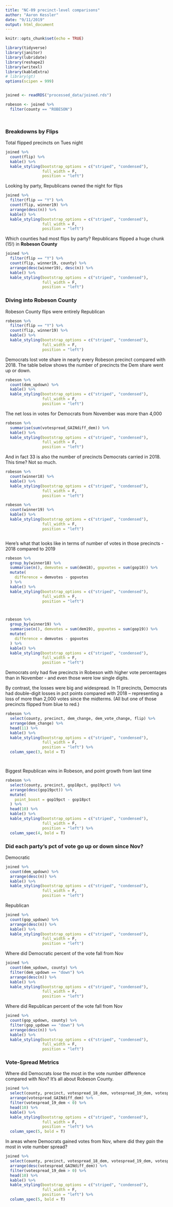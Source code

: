 ```yaml
---
title: "NC-09 precinct-level comparisons"
author: "Aaron Kessler"
date: "9/11/2019"
output: html_document
---
```


```r
knitr::opts_chunk$set(echo = TRUE)

library(tidyverse)
library(janitor)
library(lubridate)
library(reshape2)
library(writexl)
library(kableExtra)
# library(gt)
options(scipen = 999)


joined <- readRDS("processed_data/joined.rds")

robeson <- joined %>% 
  filter(county == "ROBESON")




```


### Breakdowns by Flips


Total flipped precincts on Tues night
```r

joined %>% 
  count(flip) %>% 
  kable() %>% 
  kable_styling(bootstrap_options = c("striped", "condensed"), 
                full_width = F,
                position = "left")

```


Looking by party, Republicans owned the night for flips 
```r

joined %>% 
  filter(flip == "Y") %>% 
  count(flip, winner19) %>% 
  arrange(desc(n)) %>% 
  kable() %>% 
  kable_styling(bootstrap_options = c("striped", "condensed"), 
                full_width = F,
                position = "left")

```



Which counties had most flips by party?
Republicans flipped a huge chunk (15!) in **Robeson County**
```r

joined %>% 
  filter(flip == "Y") %>% 
  count(flip, winner19, county) %>% 
  arrange(desc(winner19), desc(n)) %>% 
  kable() %>% 
  kable_styling(bootstrap_options = c("striped", "condensed"), 
                full_width = F,
                position = "left")

```



### Diving into Robeson County

Robeson County flips were entirely Republican
```r

robeson %>% 
  filter(flip == "Y") %>% 
  count(flip, winner19) %>% 
  kable() %>% 
  kable_styling(bootstrap_options = c("striped", "condensed"), 
                full_width = F,
                position = "left")

```


Democrats lost vote share in nearly every Robeson precinct compared with 2018.
The table below shows the number of precincts the Dem share went up or down.
```r

robeson %>% 
  count(dem_updown) %>% 
  kable() %>% 
  kable_styling(bootstrap_options = c("striped", "condensed"), 
                full_width = F,
                position = "left")

```


The net loss in votes for Democrats from November was more than 4,000
```r

robeson %>% 
  summarise(sum(votespread_GAINdiff_dem)) %>% 
  kable() %>% 
  kable_styling(bootstrap_options = c("striped", "condensed"), 
                full_width = F,
                position = "left")

```



And in fact 33 is also the number of precincts Democrats carried in 2018. This time? Not so much.

```r

robeson %>% 
  count(winner18) %>% 
  kable() %>%
  kable_styling(bootstrap_options = c("striped", "condensed"),
                full_width = F,
                position = "left")

robeson %>% 
  count(winner19) %>% 
  kable() %>%
  kable_styling(bootstrap_options = c("striped", "condensed"),
                full_width = F,
                position = "left")



```

Here's what that looks like in terms of number of votes in those precincts - 2018 compared to 2019
```r

robeson %>% 
  group_by(winner18) %>% 
  summarise(n(), demvotes = sum(dem18), gopvotes = sum(gop18)) %>% 
  mutate(
    difference = demvotes - gopvotes
  ) %>% 
  kable() %>%
  kable_styling(bootstrap_options = c("striped", "condensed"),
                full_width = F,
                position = "left")



robeson %>% 
  group_by(winner19) %>% 
  summarise(n(), demvotes = sum(dem19), gopvotes = sum(gop19)) %>% 
  mutate(
    difference = demvotes - gopvotes
  ) %>% 
  kable() %>%
  kable_styling(bootstrap_options = c("striped", "condensed"),
                full_width = F,
                position = "left")


```


Democrats only had five precincts in Robeson with higher vote percentages than in November - and even those were low single digits.

By contrast, the losses were big and widespread. In 11 precincts, Democrats had double-digit losses in pct points compared with 2018 -- representing a loss of more than 2,000 votes since the midterms. (All but one of those precincts flipped from blue to red.)
```r

robeson %>% 
  select(county, precinct, dem_change, dem_vote_change, flip) %>% 
  arrange(dem_change) %>% 
  head(11) %>% 
  kable() %>%
  kable_styling(bootstrap_options = c("striped", "condensed"),
                full_width = F,
                position = "left") %>% 
  column_spec(3, bold = T)




```

Biggest Republican wins in Robeson, and point growth from last time
```r

robeson %>% 
  select(county, precinct, gop18pct, gop19pct) %>% 
  arrange(desc(gop19pct)) %>% 
  mutate(
    point_boost = gop19pct - gop18pct
  ) %>% 
  head(10) %>%
  kable() %>%
  kable_styling(bootstrap_options = c("striped", "condensed"),
                full_width = F,
                position = "left") %>%
  column_spec(4, bold = T)

```


### Did each party's pct of vote go up or down since Nov?

Democratic
```r

joined %>% 
  count(dem_updown) %>% 
  arrange(desc(n)) %>% 
  kable() %>% 
  kable_styling(bootstrap_options = c("striped", "condensed"), 
                full_width = F,
                position = "left")

```


Republican
```r

joined %>% 
  count(gop_updown) %>% 
  arrange(desc(n)) %>% 
  kable() %>% 
  kable_styling(bootstrap_options = c("striped", "condensed"), 
                full_width = F,
                position = "left")

```


Where did Democratic percent of the vote fall from Nov
```r

joined %>% 
  count(dem_updown, county) %>% 
  filter(dem_updown == "down") %>% 
  arrange(desc(n)) %>% 
  kable() %>% 
  kable_styling(bootstrap_options = c("striped", "condensed"), 
                full_width = F,
                position = "left")

```

Where did Republican percent of the vote fall from Nov
```r

joined %>% 
  count(gop_updown, county) %>% 
  filter(gop_updown == "down") %>% 
  arrange(desc(n)) %>% 
  kable() %>% 
  kable_styling(bootstrap_options = c("striped", "condensed"), 
                full_width = F,
                position = "left")

```





### Vote-Spread Metrics


Where did Democrats *lose* the most in the vote number difference compared with Nov?
It's all about Robeson County.
```r

joined %>% 
  select(county, precinct, votespread_18_dem, votespread_19_dem, votespread_GAINdiff_dem) %>% 
  arrange(votespread_GAINdiff_dem) %>% 
  filter(votespread_19_dem < 0) %>% 
  head(10) %>% 
  kable() %>% 
  kable_styling(bootstrap_options = c("striped", "condensed"), 
                full_width = F,
                position = "left") %>% 
  column_spec(5, bold = T)

```



In areas where Democrats gained votes from Nov, where did they *gain* the most in vote number spread?
```r

joined %>% 
  select(county, precinct, votespread_18_dem, votespread_19_dem, votespread_GAINdiff_dem) %>% 
  arrange(desc(votespread_GAINdiff_dem)) %>% 
  filter(votespread_19_dem > 0) %>% 
  head(10) %>% 
  kable() %>% 
  kable_styling(bootstrap_options = c("striped", "condensed"), 
                full_width = F,
                position = "left") %>% 
  column_spec(5, bold = T)

```


